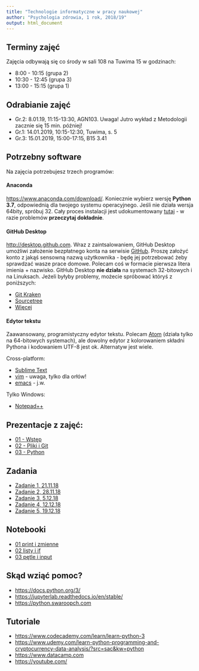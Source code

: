 ```yaml
---
title: "Technologie informatyczne w pracy naukowej"
author: "Psychologia zdrowia, 1 rok, 2018/19"
output: html_document
---
```


## Terminy zajęć

Zajęcia odbywają się co środy w sali 108 na Tuwima 15 w godzinach:

- 8:00 - 10:15 (grupa 2)
- 10:30 - 12:45 (grupa 3)
- 13:00 - 15:15 (grupa 1)

## Odrabianie zajęć

- Gr.2:  8.01.19, 11:15-13:30, AGN103. Uwaga! Jutro wykład z Metodologii zacznie się 15 min. później!
- Gr.1: 14.01.2019, 10:15-12:30, Tuwima, s. 5
- Gr.3: 15.01.2019, 15:00-17:15, B15 3.41

## Potrzebny software

Na zajęcia potrzebujesz trzech programów:

#### Anaconda 

<https://www.anaconda.com/download/>. Koniecznie wybierz wersję **Python 3.7**, odpowiednią dla twojego systemu operacyjnego. Jeśli nie działa wersja 64bity, spróbuj 32. Cały proces instalacji jest udokumentowany [tutaj](http://docs.anaconda.com/anaconda/install/) - w razie problemów **przeczytaj dokładnie**.

#### GitHub Desktop

<http://desktop.github.com>. Wraz z zaintsalowaniem, GitHub Desktop umożliwi założenie bezpłatnego konta na serwisie [GitHub](http://github.com). Proszę założyć konto z jakąś sensowną nazwą użytkownika - będę jej potrzebować żeby sprawdzać wasze prace domowe. Polecam coś w formacie pierwsza litera imienia + nazwisko. GitHub Desktop **nie działa** na systemach 32-bitowych i na Linuksach. Jeżeli byłyby problemy, możecie spróbować któryś z poniższych:

- [Git Kraken](http://docs.anaconda.com/anaconda/install/)
- [Sourcetree](https://www.sourcetreeapp.com)
- [Więcej](https://git-scm.com/downloads/guis)

#### Edytor tekstu

Zaawansowany, programistyczny edytor tekstu. Polecam [Atom](http://atom.io) (działa tylko na 64-bitowych systemach), ale dowolny edytor z kolorowaniem składni Pythona i kodowaniem UTF-8 jest ok. Alternatyw jest wiele.

Cross-platform:

- [Sublime Text](https://www.sublimetext.com)
- [vim](https://www.vim.org) - uwaga, tylko dla orłów!
- [emacs](https://www.gnu.org/software/emacs/index.html) - j.w.

Tylko Windows:

- [Notepad++](https://notepad-plus-plus.org)


## Prezentacje z zajęć:

- [01 - Wstęp](01_intro.html)
- [02 - Pliki i Git](02_git.html)
- [03 - Python](03_python.html)

## Zadania

- [Zadanie 1, 21.11.18](zadania/zad1.html)
- [Zadanie 2, 28.11.18](zadania/zad2.html)
- [Zadanie 3, 5.12.18](zadania/zad3.html)
- [Zadanie 4, 12.12.18](zadania/zad4.html)
- [Zadanie 5, 19.12.18](zadania/zad5.html)

## Notebooki

- [01 print i zmienne](https://github.com/k-basinski/tipn/blob/master/01_print_zmienne.ipynb)
- [02 listy i if](https://github.com/k-basinski/tipn/blob/master/02_listy_if.ipynb)
- [03 pętle i input](https://github.com/k-basinski/tipn/blob/master/03_petle_input.ipynb)

## Skąd wziąć pomoc?

- <https://docs.python.org/3/>
- <https://jupyterlab.readthedocs.io/en/stable/>
- <https://python.swaroopch.com>

## Tutoriale

- <https://www.codecademy.com/learn/learn-python-3>
- <https://www.udemy.com/learn-python-programming-and-cryptocurrency-data-analysis/?src=sac&kw=python>
- <https://www.datacamp.com>
- <https://youtube.com/>